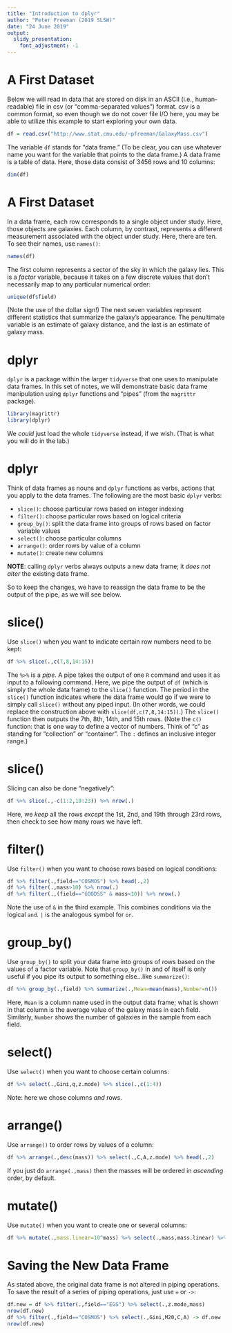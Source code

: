 ```yaml
---
title: "Introduction to dplyr"
author: "Peter Freeman (2019 SLSW)"
date: "24 June 2019"
output: 
  slidy_presentation:
    font_adjustment: -1
---
```


A First Dataset
===

Below we will read in data that are stored on disk in an ASCII (i.e., human-readable) file in csv (or "comma-separated values") format. csv is a common format, so even though we do not cover file I/O here, you may be able to utilize this example to start exploring your own data.
```r
df = read.csv("http://www.stat.cmu.edu/~pfreeman/GalaxyMass.csv")
```
The variable `df` stands for "data frame." (To be clear, you can use whatever name you want for the variable that points to the data frame.) A data frame is a table of data. Here, those data consist of 3456 rows and 10 columns:
```r
dim(df)
```

A First Dataset
===

In a data frame, each row corresponds to a single object under study. Here, those objects are galaxies. Each column, by contrast, represents a different measurement associated with the object under study. Here, there are ten. To see their names, use `names()`:
```r
names(df)
```
The first column represents a sector of the sky in which the galaxy lies. This is a *factor* variable, because it takes on a few discrete values that don't necessarily map to any particular numerical order:
```r
unique(df$field)
```
(Note the use of the dollar sign!) The next seven variables represent different statistics that summarize the galaxy's appearance. The penultimate variable is an estimate of galaxy distance, and the last is an estimate of galaxy mass.

dplyr
===

`dplyr` is a package within the larger `tidyverse` that one uses to manipulate data frames. In this set of notes, we will demonstrate basic data frame manipulation using `dplyr` functions and "pipes" (from the `magrittr` package).
```r
library(magrittr)
library(dplyr)
```
We *could* just load the whole `tidyverse` instead, if we wish. (That is what you will do in the lab.)

dplyr 
===

Think of data frames as nouns and `dplyr` functions as verbs, actions that you apply to the data frames. The following are the most basic `dplyr` verbs:

- `slice()`: choose particular rows based on integer indexing 
- `filter()`: choose particular rows based on logical criteria
- `group_by()`: split the data frame into groups of rows based on factor variable values
- `select()`: choose particular columns
- `arrange()`: order rows by value of a column
- `mutate()`: create new columns

**NOTE**: calling `dplyr` verbs always outputs a new data frame; it *does not alter* the existing data frame.

So to keep the changes, we have to reassign the data frame to be the output of the pipe, as we will see below.

slice()
===

Use `slice()` when you want to indicate certain row numbers need to be kept:

```r
df %>% slice(.,c(7,8,14:15))
```
The `%>%` is a *pipe*. A pipe takes the output of one `R` command and uses it as input to a following command. Here, we pipe the output of `df` (which is simply the whole data frame) to the `slice()` function. The period in the `slice()` function indicates where the data frame would go if we were to simply call `slice()` without any piped input. (In other words, we could replace the construction above with `slice(df,c(7,8,14:15))`.) The `slice()` function then outputs the 7th, 8th, 14th, and 15th rows. (Note the `c()` function: that is one way to define a vector of numbers. Think of "c" as standing for "collection" or "container". The `:` defines an inclusive integer range.)

slice()
===

Slicing can also be done "negatively":
```r
df %>% slice(.,-c(1:2,19:23)) %>% nrow(.)
```
Here, we *keep* all the rows *except* the 1st, 2nd, and 19th through 23rd rows, then check to see how many rows we have left.

filter()
===

Use `filter()` when you want to choose rows based on logical conditions:

```r
df %>% filter(.,field=="COSMOS") %>% head(.,2)
df %>% filter(.,mass>10) %>% nrow(.)
df %>% filter(.,(field=="GOODSS" & mass<10)) %>% nrow(.)
```
Note the use of `&` in the third example. This combines conditions via the logical `and`. `|` is the analogous symbol for `or`.

group_by()
===

Use `group_by()` to split your data frame into groups of rows based on the values of a factor variable. Note that `group_by()` in and of itself is only useful if you pipe its output to something else...like `summarize()`:
```r
df %>% group_by(.,field) %>% summarize(.,Mean=mean(mass),Number=n())
```
Here, `Mean` is a column name used in the output data frame; what is shown in that column is the average value of the galaxy mass in each field. Similarly, `Number` shows the number of galaxies in the sample from each field.

select()
===

Use `select()` when you want to choose certain columns:

```r
df %>% select(.,Gini,q,z.mode) %>% slice(.,c(1:4))
```
Note: here we chose columns *and* rows.

arrange()
===

Use `arrange()` to order rows by values of a column:
```r
df %>% arrange(.,desc(mass)) %>% select(.,C,A,z.mode) %>% head(.,2)
```
If you just do `arrange(.,mass)` then the masses will be ordered in *ascending* order, by default.

mutate()
===

Use `mutate()` when you want to create one or several columns:
```r
df %>% mutate(.,mass.linear=10^mass) %>% select(.,mass,mass.linear) %>% arrange(.,mass) %>% head(.,3)
```

Saving the New Data Frame
===

As stated above, the original data frame is not altered in piping operations. To save the result of a series of piping operations, just use `=` or `->`:
```r
df.new = df %>% filter(.,field=="EGS") %>% select(.,z.mode,mass) 
nrow(df.new)
df %>% filter(.,field=="COSMOS") %>% select(.,Gini,M20,C,A) -> df.new
nrow(df.new)
```